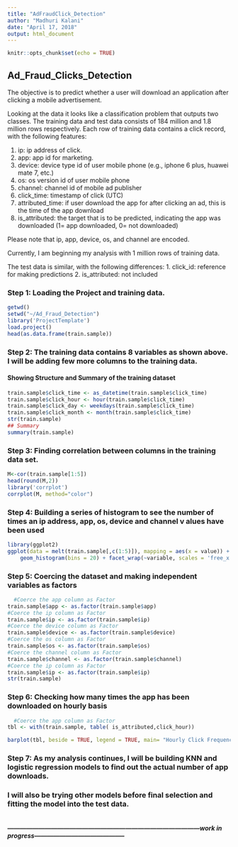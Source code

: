 ---
title: "AdFraudClick_Detection"
author: "Madhuri Kalani"
date: "April 17, 2018"
output: html_document
---

```{r setup, include=FALSE}
knitr::opts_chunk$set(echo = TRUE)
```

## Ad_Fraud_Clicks_Detection

The objective is to predict whether a user will download an application after clicking a mobile advertisement.

Looking at the data it looks like a classification problem that outputs two classes. 
The training data and test data consists of 184 million and 1.8 million rows respectively. 
Each row of training data contains a click record, with the following features:

1. ip: ip address of click.
2. app: app id for marketing.
3. device: device type id of user mobile phone (e.g., iphone 6 plus, huawei mate 7, etc.)
4. os: os version id of user mobile phone
5. channel: channel id of mobile ad publisher
6. click_time: timestamp of click (UTC)
7. attributed_time: if user download the app for after clicking an ad, this is the time of the app download
8. is_attributed: the target that is to be predicted, indicating the app was downloaded (1= app downloaded, 0= not downloaded)

Please note that ip, app, device, os, and channel are encoded. 

Currently, I am beginning my analysis with 1 million rows of training data.

The test data is similar, with the following
differences:
1. click_id: reference for making predictions
2. is_attributed: not included

### Step 1: Loading the Project and training data.
```{r ch1, echo=FALSE, warning=FALSE,message=FALSE}
getwd()
setwd("~/Ad_Fraud_Detection")
library('ProjectTemplate')
load.project()
head(as.data.frame(train.sample))

```

### Step 2: The training data contains 8 variables as shown above. I will be adding few more columns to the training data.
#### Showing Structure and Summary of the training dataset
```{r ch2, echo=FALSE,warning=FALSE,message=FALSE}
train.sample$click_time <- as_datetime(train.sample$click_time)
train.sample$click_hour <- hour(train.sample$click_time)
train.sample$click_day <- weekdays(train.sample$click_time)
train.sample$click_month <- month(train.sample$click_time)
str(train.sample)
## Summary
summary(train.sample)
```
### Step 3: Finding correlation between columns in the training data set.

```{r ch6, echo=FALSE,warning=FALSE,message=FALSE}

M<-cor(train.sample[1:5])
head(round(M,2))
library('corrplot')
corrplot(M, method="color")
```

### Step 4: Building a series of histogram to see the number of times an ip address, app, os, device and channel v alues have been used
```{r ch3, echo=FALSE,warning=FALSE,message=FALSE}
library(ggplot2)
ggplot(data = melt(train.sample[,c(1:5)]), mapping = aes(x = value)) + 
    geom_histogram(bins = 20) + facet_wrap(~variable, scales = 'free_x') + ggtitle(paste("Histogram tells the ",subtitle="number of times an ip, app, os, device and channel values have been used"))

```

### Step 5: Coercing the dataset and making independent variables as factors
```{r ch4, echo=FALSE,warning=FALSE,message=FALSE}
  #Coerce the app column as Factor
train.sample$app <- as.factor(train.sample$app)
#Coerce the ip column as Factor
train.sample$ip <- as.factor(train.sample$ip)
#Coerce the device column as Factor
train.sample$device <- as.factor(train.sample$device)
#Coerce the os column as Factor
train.sample$os <- as.factor(train.sample$os)
#Coerce the channel column as Factor
train.sample$channel <- as.factor(train.sample$channel)
#Coerce the ip column as Factor
train.sample$ip <- as.factor(train.sample$ip)
str(train.sample)
```

### Step 6: Checking how many times the app has been downloaded on hourly basis
```{r ch5, echo=FALSE,warning=FALSE,message=FALSE}
  #Coerce the app column as Factor
tbl <- with(train.sample, table( is_attributed,click_hour))

barplot(tbl, beside = TRUE, legend = TRUE, main= "Hourly Click Frequency")

```


### Step 7: As my analysis continues, I will be building KNN and logistic regression models to find out the actual number of app downloads. 

### I will also be trying other models before final selection and fitting the model into the test data.



```{r ch7, echo=FALSE,warning=FALSE,message=FALSE}

```

##### ---------------------------------------------------------------------------------------------work in progress--------------------------------------------






